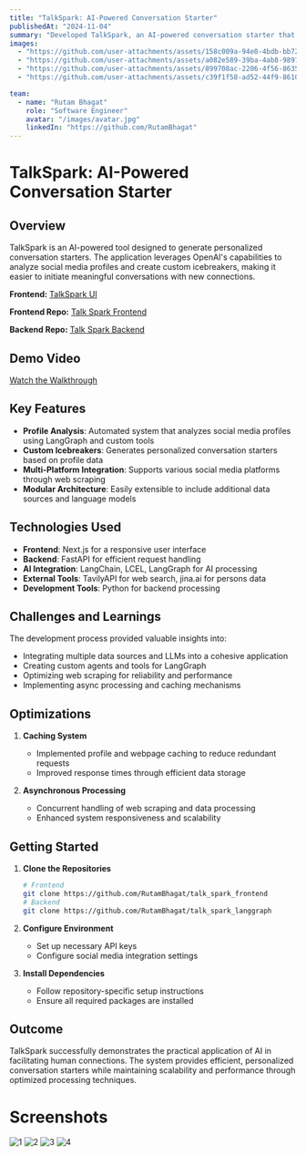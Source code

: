 ```yaml
---
title: "TalkSpark: AI-Powered Conversation Starter"
publishedAt: "2024-11-04"
summary: "Developed TalkSpark, an AI-powered conversation starter that generates personalized icebreakers by analyzing social media profiles using LangChain, LangGraph, and OpenAI integration."
images:
  - "https://github.com/user-attachments/assets/158c009a-94e0-4bdb-bb72-f87886b30edd"
  - "https://github.com/user-attachments/assets/a082e589-39ba-4ab8-9897-a8bf19e489f9"
  - "https://github.com/user-attachments/assets/899708ac-2206-4f56-8635-a8e9109acf5f"
  - "https://github.com/user-attachments/assets/c39f1f58-ad52-44f9-8610-ccfd8277b60c"

team:
  - name: "Rutam Bhagat"
    role: "Software Engineer"
    avatar: "/images/avatar.jpg"
    linkedIn: "https://github.com/RutamBhagat"
---
```


# TalkSpark: AI-Powered Conversation Starter

## Overview

TalkSpark is an AI-powered tool designed to generate personalized conversation starters. The application leverages OpenAI's capabilities to analyze social media profiles and create custom icebreakers, making it easier to initiate meaningful conversations with new connections.

**Frontend:** [TalkSpark UI](https://talk-spark-frontend.vercel.app/)

**Frontend Repo:** [Talk Spark Frontend](https://github.com/RutamBhagat/talk_spark_frontend)

**Backend Repo:** [Talk Spark Backend](https://github.com/RutamBhagat/talk_spark_langgraph)

## Demo Video

[Watch the Walkthrough](https://github.com/user-attachments/assets/c14feb87-ede0-4cf9-a8ab-65af7b7f06c2)

## Key Features

- **Profile Analysis**: Automated system that analyzes social media profiles using LangGraph and custom tools
- **Custom Icebreakers**: Generates personalized conversation starters based on profile data
- **Multi-Platform Integration**: Supports various social media platforms through web scraping
- **Modular Architecture**: Easily extensible to include additional data sources and language models

## Technologies Used

- **Frontend**: Next.js for a responsive user interface
- **Backend**: FastAPI for efficient request handling
- **AI Integration**: LangChain, LCEL, LangGraph for AI processing
- **External Tools**: TavilyAPI for web search, jina.ai for persons data
- **Development Tools**: Python for backend processing

## Challenges and Learnings

The development process provided valuable insights into:

- Integrating multiple data sources and LLMs into a cohesive application
- Creating custom agents and tools for LangGraph
- Optimizing web scraping for reliability and performance
- Implementing async processing and caching mechanisms

## Optimizations

1. **Caching System**

   - Implemented profile and webpage caching to reduce redundant requests
   - Improved response times through efficient data storage

2. **Asynchronous Processing**
   - Concurrent handling of web scraping and data processing
   - Enhanced system responsiveness and scalability

## Getting Started

1. **Clone the Repositories**

   ```bash
   # Frontend
   git clone https://github.com/RutamBhagat/talk_spark_frontend
   # Backend
   git clone https://github.com/RutamBhagat/talk_spark_langgraph
   ```

2. **Configure Environment**

   - Set up necessary API keys
   - Configure social media integration settings

3. **Install Dependencies**
   - Follow repository-specific setup instructions
   - Ensure all required packages are installed

## Outcome

TalkSpark successfully demonstrates the practical application of AI in facilitating human connections. The system provides efficient, personalized conversation starters while maintaining scalability and performance through optimized processing techniques.

# Screenshots

![1](https://github.com/user-attachments/assets/158c009a-94e0-4bdb-bb72-f87886b30edd)
![2](https://github.com/user-attachments/assets/a082e589-39ba-4ab8-9897-a8bf19e489f9)
![3](https://github.com/user-attachments/assets/899708ac-2206-4f56-8635-a8e9109acf5f)
![4](https://github.com/user-attachments/assets/c39f1f58-ad52-44f9-8610-ccfd8277b60c)
